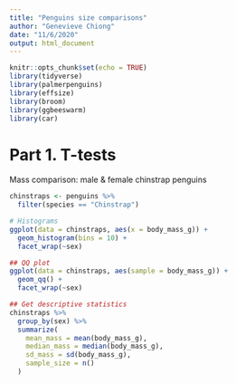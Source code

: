 ```yaml
---
title: "Penguins size comparisons"
author: "Genevieve Chiong"
date: "11/6/2020"
output: html_document
---
```


```r
knitr::opts_chunk$set(echo = TRUE)
library(tidyverse)
library(palmerpenguins)
library(effsize)
library(broom)
library(ggbeeswarm)
library(car)
```


# Part 1. T-tests

Mass comparison: male & female chinstrap penguins 

```r
chinstraps <- penguins %>% 
  filter(species == "Chinstrap")

# Histograms
ggplot(data = chinstraps, aes(x = body_mass_g)) +
  geom_histogram(bins = 10) + 
  facet_wrap(~sex)

## QQ plot 
ggplot(data = chinstraps, aes(sample = body_mass_g)) + 
  geom_qq() +
  facet_wrap(~sex)

## Get descriptive statistics 
chinstraps %>% 
  group_by(sex) %>% 
  summarize(
    mean_mass = mean(body_mass_g),
    median_mass = median(body_mass_g),
    sd_mass = sd(body_mass_g), 
    sample_size = n()
  )


```











